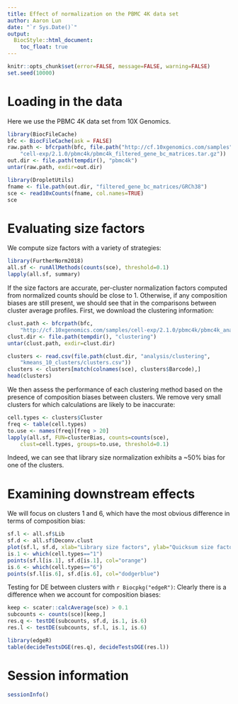 ```yaml
---
title: Effect of normalization on the PBMC 4K data set
author: Aaron Lun
date: "`r Sys.Date()`"
output:
  BiocStyle::html_document:
    toc_float: true
---    
```


```r
knitr::opts_chunk$set(error=FALSE, message=FALSE, warning=FALSE)
set.seed(10000)    
```

# Loading in the data

Here we use the PBMC 4K data set from 10X Genomics.

```r
library(BiocFileCache)
bfc <- BiocFileCache(ask = FALSE)
raw.path <- bfcrpath(bfc, file.path("http://cf.10xgenomics.com/samples",
    "cell-exp/2.1.0/pbmc4k/pbmc4k_filtered_gene_bc_matrices.tar.gz"))
out.dir <- file.path(tempdir(), "pbmc4k")
untar(raw.path, exdir=out.dir)

library(DropletUtils)
fname <- file.path(out.dir, "filtered_gene_bc_matrices/GRCh38")
sce <- read10xCounts(fname, col.names=TRUE)
sce
```

# Evaluating size factors

We compute size factors with a variety of strategies:

```r
library(FurtherNorm2018)
all.sf <- runAllMethods(counts(sce), threshold=0.1)
lapply(all.sf, summary)
```

If the size factors are accurate, per-cluster normalization factors computed from normalized counts should be close to 1.
Otherwise, if any composition biases are still present, we should see that in the comparisons between cluster average profiles.
First, we download the clustering information:

```r
clust.path <- bfcrpath(bfc,
    "http://cf.10xgenomics.com/samples/cell-exp/2.1.0/pbmc4k/pbmc4k_analysis.tar.gz")
clust.dir <- file.path(tempdir(), "clustering")
untar(clust.path, exdir=clust.dir)

clusters <- read.csv(file.path(clust.dir, "analysis/clustering",
    "kmeans_10_clusters/clusters.csv"))
clusters <- clusters[match(colnames(sce), clusters$Barcode),]
head(clusters)
```

We then assess the performance of each clustering method based on the presence of composition biases between clusters.
We remove very small clusters for which calculations are likely to be inaccurate:

```r
cell.types <- clusters$Cluster
freq <- table(cell.types)
to.use <- names(freq)[freq > 20]
lapply(all.sf, FUN=clusterBias, counts=counts(sce), 
    clust=cell.types, groups=to.use, threshold=0.1) 
```

Indeed, we can see that library size normalization exhibits a ~50% bias for one of the clusters.

# Examining downstream effects

We will focus on clusters 1 and 6, which have the most obvious difference in terms of composition bias:

```r
sf.l <- all.sf$Lib
sf.d <- all.sf$Deconv.clust
plot(sf.l, sf.d, xlab="Library size factors", ylab="Quicksum size factors", log="xy")
is.1 <- which(cell.types=="1")
points(sf.l[is.1], sf.d[is.1], col="orange")
is.6 <- which(cell.types=="6")
points(sf.l[is.6], sf.d[is.6], col="dodgerblue")
```

Testing for DE between clusters with `r Biocpkg("edgeR")`:
Clearly there is a difference when we account for composition biases:

```r
keep <- scater::calcAverage(sce) > 0.1
subcounts <- counts(sce)[keep,]
res.q <- testDE(subcounts, sf.d, is.1, is.6)
res.l <- testDE(subcounts, sf.l, is.1, is.6)

library(edgeR)
table(decideTestsDGE(res.q), decideTestsDGE(res.l))
```

# Session information

```r
sessionInfo()
```
